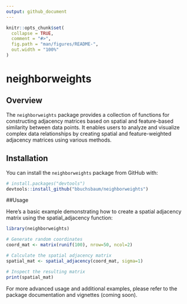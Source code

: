 ```yaml
---
output: github_document
---
```


<!-- README.md is generated from README.Rmd. Please edit that file -->

```r
knitr::opts_chunk$set(
  collapse = TRUE,
  comment = "#>",
  fig.path = "man/figures/README-",
  out.width = "100%"
)
```

# neighborweights

## Overview

The `neighborweights` package provides a collection of functions for constructing adjacency matrices based on spatial and feature-based similarity between data points. It enables users to analyze and visualize complex data relationships by creating spatial and feature-weighted adjacency matrices using various methods.

## Installation

You can install the `neighborweights` package from GitHub with:

```r
# install.packages("devtools")
devtools::install_github("bbuchsbaum/neighborweights")
```

##Usage

Here's a basic example demonstrating how to create a spatial adjacency matrix using the spatial_adjacency function:

```r
library(neighborweights)

# Generate random coordinates
coord_mat <- matrix(runif(100), nrow=50, ncol=2)

# Calculate the spatial adjacency matrix
spatial_mat <- spatial_adjacency(coord_mat, sigma=1)

# Inspect the resulting matrix
print(spatial_mat)
```


For more advanced usage and additional examples, please refer to the package documentation and vignettes (coming soon).




